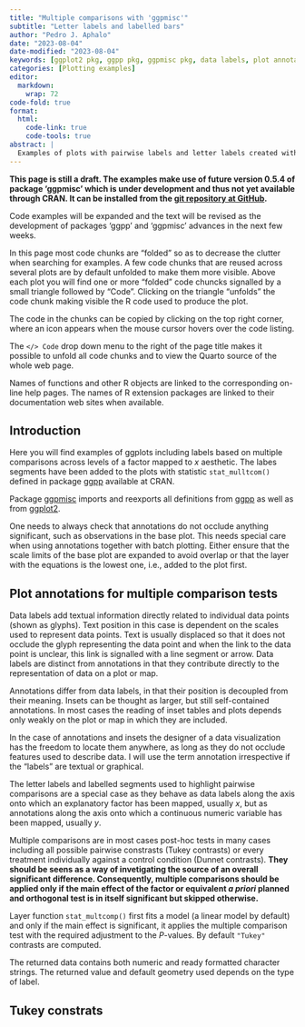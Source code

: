 ```yaml
---
title: "Multiple comparisons with 'ggpmisc'"
subtitle: "Letter labels and labelled bars"
author: "Pedro J. Aphalo"
date: "2023-08-04"
date-modified: "2023-08-04"
keywords: [ggplot2 pkg, ggpp pkg, ggpmisc pkg, data labels, plot annotations, pairwise]
categories: [Plotting examples]
editor: 
  markdown: 
    wrap: 72
code-fold: true
format:
  html: 
    code-link: true
    code-tools: true
abstract: |
  Examples of plots with pairwise labels and letter labels created with `stat_multcomp()` from R package 'ggpmisc'. Function `stat_multcomp()` computes and adds to ggplots the results from multiple comparison tests as labels. Multiple comparisons based on Tukey and Dunnet contrasts are demonstrated.
---
```


::: callout-warning
**This page is still a draft. The examples make use of future version 0.5.4 of package
'ggpmisc' which is under development and thus not yet available through CRAN. It
can be installed from the [git repository at
GitHub](https://github.com/aphalo/ggpmisc).**

Code examples will be expanded and the text will be revised as the
development of packages 'ggpp' and 'ggpmisc' advances in the next few weeks.
:::

::: callout-tip
In this page most code chunks are "folded" so as to decrease the clutter when
searching for examples. A few code chunks that are reused across several plots
are by default unfolded to make them more visible. Above each plot you will find
one or more "folded" code chuncks signalled by a small triangle followed by
"Code". Clicking on the triangle "unfolds" the code chunk making visible the R
code used to produce the plot.

The code in the chunks can be copied by clicking on the top right
corner, where an icon appears when the mouse cursor hovers over the code
listing.

The `</> Code` drop down menu to the right of the page title makes it possible
to unfold all code chunks and to view the Quarto source of the whole web page.

Names of functions and other R objects are linked to the corresponding on-line
help pages. The names of R extension packages are linked to their documentation
web sites when available.
:::

## Introduction

Here you will find examples of ggplots including labels based on multiple comparisons across levels of a factor mapped to _x_ aesthetic. The labes segments have
been added to the plots with statistic `stat_mulltcom()` defined in package
[ggpp](https://docs.r4photobiology.info/ggpmisc/) available at CRAN.

Package [ggpmisc](https://docs.r4photobiology.info/ggpmisc/) imports and 
reexports all definitions from [ggpp](https://docs.r4photobiology.info/ggpp/)
as well as from [ggplot2](https://ggplot2.tidyverse.org/).

::: callout-important
One needs to always check that annotations do not occlude anything
significant, such as observations in the base plot. This needs special
care when using annotations together with batch plotting. Either ensure
that the scale limits of the base plot are expanded to avoid overlap or
that the layer with the equations is the lowest one, i.e., added to the
plot first.
:::

## Plot annotations for multiple comparison tests

Data labels add textual information directly related to individual data
points (shown as glyphs). Text position in this case is dependent on the
scales used to represent data points. Text is usually displaced so that
it does not occlude the glyph representing the data point and when the
link to the data point is unclear, this link is signalled with a line
segment or arrow. Data labels are distinct from annotations in that they
contribute directly to the representation of data on a plot or map.

Annotations differ from data labels, in that their position is decoupled
from their meaning. Insets can be thought as larger, but still
self-contained annotations. In most cases the reading of inset tables
and plots depends only weakly on the plot or map in which they are
included.

In the case of annotations and insets the designer of a data
visualization has the freedom to locate them anywhere, as long as they
do not occlude features used to describe data. I will use the term
annotation irrespective if the "labels" are textual or graphical.

The letter labels and labelled segments used to highlight pairwise comparisons
are a special case as they behave as data labels along the axis onto which an
explanatory factor has been mapped, usually _x_, but as annotations along the
axis onto which a continuous numeric variable has been mapped, usually _y_.

::: callout-caution
Multiple comparisons are in most cases post-hoc tests in many cases including all possible pairwise constrasts (Tukey contrasts) or every treatment individually against a control condition (Dunnet contrasts). **They should be seens as a way of invetigating the source of an overall significant difference. Consequently, multiple comparisons should be applied only if the main effect of the factor or equivalent _a priori_ planned and orthogonal test is in itself significant but skipped otherwise.**
:::

Layer function `stat_multcomp()` first fits a model (a linear model by default) and only if the main effect is significant, it applies the multiple comparison test with the required adjustment to the _P_-values. By default `"Tukey"` contrasts are computed.

The returned data contains both numeric and ready formatted character strings. The returned value and default geometry used depends on the type of label.

## Tukey constrats

